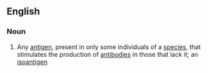 ==English==

===Noun===
{{en-noun}}

#{{genetics}} Any [[antigen]], present in only some individuals of a [[species]], that stimulates the production of [[antibody|antibodies]] in those that lack it; an [[isoantigen]]